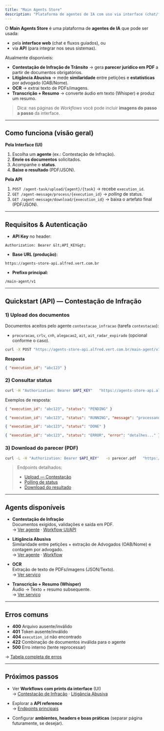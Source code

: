 ```yaml
---
title: "Main Agents Store"
description: "Plataforma de agentes de IA com uso via interface (chat/fluxos) e APIs. Comece em minutos: faça upload dos documentos, acompanhe o status e baixe o parecer em PDF."
---
```


O **Main Agents Store** é uma plataforma de **agentes de IA** que pode ser usada:
- pela **interface web** (chat e fluxos guiados), ou
- via **API** (para integrar nos seus sistemas).

Atualmente disponíveis:
- **Contestação de Infração de Trânsito** → gera **parecer jurídico em PDF** a partir de documentos obrigatórios.  
- **Litigância Abusiva** → mede **similaridade** entre petições e **estatísticas** por advogado (OAB/Nome).  
- **OCR** → extrai texto de PDFs/imagens.  
- **Transcrição + Resumo** → converte áudio em texto (Whisper) e produz um resumo.

> Dica: nas páginas de *Workflows* você pode incluir **imagens do passo a passo** da interface.

---

## Como funciona (visão geral)

**Pela Interface (UI)**
1. Escolha um **agente** (ex.: Contestação de Infração).  
2. **Envie os documentos** solicitados.  
3. Acompanhe o **status**.  
4. **Baixe o resultado** (PDF/JSON).

**Pela API**
1. `POST /agent-task/upload/{agent}/{task}` → recebe `execution_id`.  
2. `GET /agent-message/process/{execution_id}` → *polling* de status.  
3. `GET /agent-message/download/{execution_id}` → baixa o artefato final (PDF/JSON).

---

## Requisitos & Autenticação

- **API Key** no header:
```http
Authorization: Bearer &lt;API_KEY&gt;
```

- **Base URL (produção):**
```
https://agents-store-api.alfred.vert.com.br
```

- **Prefixo principal:**
```
/main-agent/v1
```

---

## Quickstart (API) — Contestação de Infração

### 1) Upload dos documentos
Documentos aceitos pelo agente `contestacao_infracao` (tarefa `contestacao`):
- `procuracao`, `crlv`, `cnh`, `alegacao2`, `ait`, `ait_radar_expirado` (opcional conforme o caso).

```bash
curl -X POST "https://agents-store-api.alfred.vert.com.br/main-agent/v1/agent-task/upload/contestacao_infracao/contestacao"   -H "Authorization: Bearer $API_KEY"   -F "procuracao=@/caminho/procuracao.pdf"   -F "crlv=@/caminho/crlv.pdf"   -F "cnh=@/caminho/cnh.pdf"   -F "alegacao2=@/caminho/alegacao2.pdf"   -F "ait=@/caminho/ait.pdf"   -F "ait_radar_expirado=@/caminho/ait_radar.pdf"
```

**Resposta**
```json
{ "execution_id": "abc123" }
```

### 2) Consultar status
```bash
curl -H "Authorization: Bearer $API_KEY"   "https://agents-store-api.alfred.vert.com.br/main-agent/v1/agent-message/process/abc123"
```

Exemplos de resposta:
```json
{ "execution_id": "abc123", "status": "PENDING" }
```
```json
{ "execution_id": "abc123", "status": "RUNNING", "message": "processando..." }
```
```json
{ "execution_id": "abc123", "status": "DONE" }
```
```json
{ "execution_id": "abc123", "status": "ERROR", "error": "detalhes..." }
```

### 3) Download do parecer (PDF)
```bash
curl -L -H "Authorization: Bearer $API_KEY"   -o parecer.pdf   "https://agents-store-api.alfred.vert.com.br/main-agent/v1/agent-message/download/abc123"
```

> Endpoints detalhados:  
> - [Upload — Contestação](/api-reference/endpoint/upload-contestacao)  
> - [Polling de status](/api-reference/endpoint/poll-status)  
> - [Download do resultado](/api-reference/endpoint/download-result)

---

## Agents disponíveis

- **Contestação de Infração**  
  Documentos exigidos, validações e saída em PDF.  
  → [Ver agente](/agents/contestacao-infracao) · [Workflow UI/API](/workflows/contestacao-infracao)

- **Litigância Abusiva**  
  Similaridade entre petições + extração de Advogados (OAB/Nome) e contagem por advogado.  
  → [Ver agente](/agents/litigancia-abusiva) · [Workflow](/workflows/litigancia-abusiva)

- **OCR**  
  Extração de texto de PDFs/imagens (JSON/Texto).  
  → [Ver serviço](/agents/ocr)

- **Transcrição + Resumo (Whisper)**  
  Áudio → Texto + resumo subsequente.  
  → [Ver serviço](/agents/transcricao)

---

## Erros comuns

- **400** Arquivo ausente/inválido  
- **401** Token ausente/inválido  
- **404** `execution_id` não encontrado  
- **422** Combinação de documentos inválida para o agente  
- **500** Erro interno (tente reprocessar)

→ [Tabela completa de erros](/api-reference/errors)

---

## Próximos passos

- Ver **Workflows com prints da interface** (UI)  
  → [Contestação de Infração](/workflows/contestacao-infracao) · [Litigância Abusiva](/workflows/litigancia-abusiva)

- Explorar a **API reference**  
  → [Endpoints principais](/api-reference/endpoint/upload-contestacao)

- Configurar **ambientes, headers e boas práticas** (separar página futuramente, se desejar).
